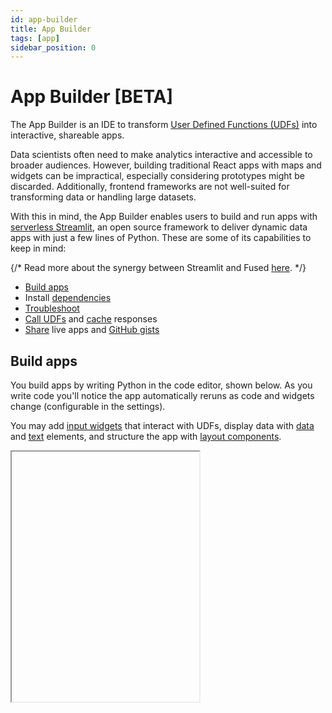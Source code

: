```yaml
---
id: app-builder
title: App Builder
tags: [app]
sidebar_position: 0
---
```


# App Builder [BETA]

The App Builder is an IDE to transform [User Defined Functions (UDFs)](/core-concepts/why/) into interactive, shareable apps.

Data scientists often need to make analytics interactive and accessible to broader audiences. However, building traditional React apps with maps and widgets can be impractical, especially considering prototypes might be discarded. Additionally, frontend frameworks are not well-suited for transforming data or handling large datasets.


With this in mind, the App Builder enables users to build and run apps with [serverless Streamlit](https://github.com/whitphx/stlite), an open source framework to deliver dynamic data apps with just a few lines of Python. These are some of its capabilities to keep in mind:

{/* Read more about the synergy between Streamlit and Fused [here](https://blog.fused.io/2021/11/09/streamlit-fused/). */}

- [Build apps](/workbench/app-builder/#build-apps)
- Install [dependencies](/workbench/app-builder/#dependencies)
- [Troubleshoot](/workbench/app-builder/#troubleshoot)
- [Call UDFs](/workbench/app-builder/#call-udfs) and [cache](/workbench/app-builder/#caching) responses
- [Share](/workbench/app-builder/#share) live apps and [GitHub gists](/workbench/app-builder/#github-gists)


<ReactPlayer className="video__player" playing={true} muted={true} controls height="100%" url="https://fused-magic.s3.us-west-2.amazonaws.com/workbench-walkthrough-videos/docs_appbuilderv2.mp4" width="100%" />



## Build apps

You build apps by writing Python in the code editor, shown below. As you write code you'll notice the app automatically reruns as code and widgets change (configurable in the settings).

You may add [input widgets](https://docs.streamlit.io/develop/api-reference/widgets) that interact with UDFs, display data with [data](https://docs.streamlit.io/develop/api-reference/data) and [text](https://docs.streamlit.io/develop/api-reference/text) elements, and structure the app with [layout components](https://docs.streamlit.io/develop/api-reference/layout).


<Iframe
  id="iframe-1"
  code={CODE}
  requirements={[
    "/pyarrow/pyarrow-17.0.0-cp312-cp312-pyodide_2024_0_wasm32.whl",
    "micropip",
    "pyodide-unix-timezones", // needed by pyarrow
    "requests",
    "yarl",
    "pydeck",
  ]}
  height="400px"
/>

\
Try running the code snippets below to acquaint yourself with the App Builder.


```python showLineNumbers
import streamlit as st

st.write("Hello, *Fused!* :rocket:")
```






## Dependencies

Click "Requirements" on the top-right menu of the code editor to set Python packages for the app. Only packages compatible with [Pyodide](https://pyodide.org/en/stable/) are supported. Please get in touch if you need help with a specific package.


You may also choose to install dependencies at runtime to reduce start-up time. Use [micropip](https://pypi.org/project/micropip/) to install packages at runtime. This is also useful when sharing apps from [GitHub Gists](/workbench/app-builder/#github-gists), which cannot specify dependencies ahead of execution.


```python showLineNumbers
import micropip
await micropip.install("pydeck")
import pydeck as pdk
```


## Troubleshoot

Click "Reset app" on the top-right menu of the code editor in case things aren't working as expected.


## Write UDFs

You may define UDFs in the App Builder's code editor and invoke them with [`fused.run`](/workbench/app-builder/#with-fusedrun-beta). This snippet creates a UDF that returns a `DataFrame` with a column of zeros with a length determined by a slider widget.

```python showLineNumbers
import fused
import streamlit as st

count = st.slider("Count", 1, 10, 4)

@fused.udf
def udf(count: int = 1):
    import pandas as pd
    return pd.DataFrame({'values': [0] * count})

df = fused.run(udf, count=count)
st.write(df)
```

You may also run the UDF on a remote worker by setting `engine='realtime'` in the `fused.run` call.

```python showLineNumbers
df = fused.run(udf, count=count, engine='realtime')
```

## Call UDFs

Apps may call UDFs and load their output into memory. This enables them to run resource-intensive operations and use libraries unsupported by Pyodide. These snippets illustrate a few ways to call UDFs.

### With `fused_app.run` (beta)

Call a UDF with `fused_app.run` and pass parameters from a [slider](https://docs.streamlit.io/develop/api-reference/widgets/st.slider).

```python showLineNumbers
import fused_app
import streamlit as st

threshold = st.sidebar.slider("Threshold", 0, 1000, 250)
df = fused_app.run('fsh_1uQkWaPFfB2O7Qy1zzOHS9', threshold=threshold)
```



### HTTP endpoints

Call UDF [HTTP endpoints](/core-concepts/run/#http-requests) with the [requests library](https://pypi.org/project/requests/) and pass parameters from a [dropdown selectbox](https://docs.streamlit.io/develop/api-reference/widgets/st.selectbox).

```python showLineNumbers
import streamlit as st
import requests

city = st.selectbox("Select city", ("Boston", "Paris", "New York"))
url = f"https://staging.fused.io/server/v1/realtime-shared/fsh_1bkKoOETvhhQ7TtKfwOQ7i/run/file?dtype_out_vector=geojson&city={city}"
response = requests.get(url)
st.write(response.content)
```

### Pandas

Create a [pandas](https://pandas.pydata.org/docs/user_guide/index.html) `DataFrame` from a UDF HTTP endpoint.

```python showLineNumbers
import streamlit as st
import pandas as pd

url = f"https://staging.fused.io/server/v1/realtime-shared/fsh_1bkKoOETvhhQ7TtKfwOQ7i/run/file?dtype_out_vector=csv&city=Boston"
df = pd.read_csv(url)
st.data_editor(df.head())
```

### Pydeck

Create [pydeck](https://deckgl.readthedocs.io/en/latest/layer.html) layers that call UDF HTTP endpoints.

```python showLineNumbers
import pydeck as pdk
import streamlit as st

url_overture = "https://www.fused.io/server/v1/realtime-shared/c8679490a7c130178e2781a45f4090208c9bcd8d8d7572532c4c39c4d0914467/run/tiles/{z}/{x}/{y}?dtype_out_vector=geojson&return_object=gdf_overture"
st.pydeck_chart(
    pdk.Deck(
        map_style="mapbox://styles/mapbox/dark-v9",
        initial_view_state=pdk.ViewState(latitude=40.7431, longitude=-73.9874, zoom=14, pitch=25),
        layers=[
            pdk.Layer(
                "TileLayer",
                data=url_overture,
                get_line_color=[255, 25, 2, 100],
                stroked=True,
                get_line_width=2,
                pickable=True,
                filled=False,
            )
        ],
    )
)
```

## Caching

It can be helpful to cache the response of UDF calls. To cache a function in Streamlit, decorate it with [`@st.cache_data`](https://docs.streamlit.io/develop/concepts/architecture/caching).

```python showLineNumbers
import fused
import streamlit as st

@st.cache_data
def cached_output():
    return fused.run('fsh_1uQkWaPFfB2O7Qy1zzOHS9')

df = cached_output()
```


## Share

The App Builder menu includes options to generate a URL that can be used to share or embed (`<iframe>`) an app.

- Shared app URLs can run without authentication and include a token, such as `https://www.fused.io/workbench#app/s/i/fa_45G5QVNVUPJPo4jr6k4mtY`.
- For private sharing, URLs encode the app code within the URL string, like `https://www.fused.io/workbench#app/s/aH4sIAAAAAAAAA...`.

## GitHub gists



Apps can be saved as GitHub Gists. They can be loaded from a Gist through the UI or by appending the Gist ID to the following URL.

```
https://www.fused.io/workbench#app/s/u/https://gist.github.com/pgzmnk/43045302f3b668ab5482d8a23f6f4de5
```


{/* ## App gallery */}
